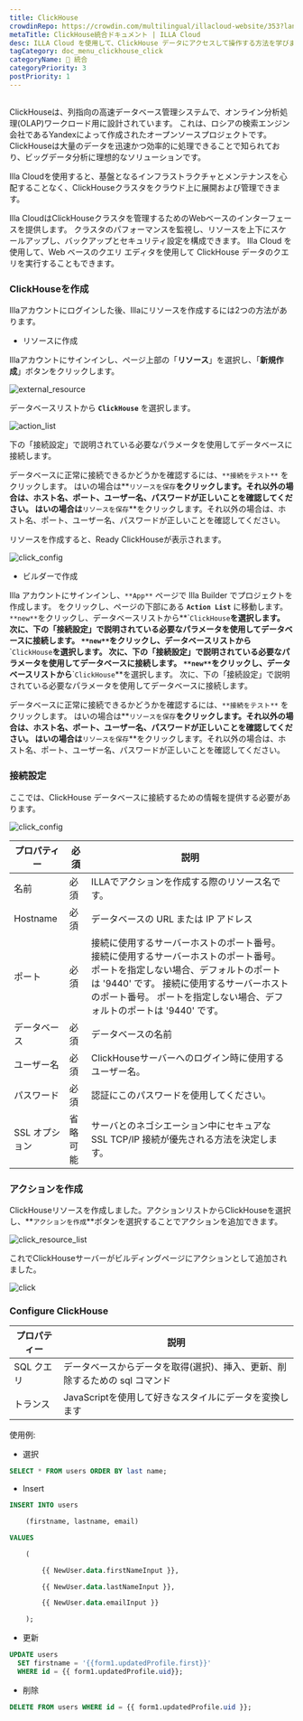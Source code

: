 ```yaml
---
title: ClickHouse
crowdinRepo: https://crowdin.com/multilingual/illacloud-website/353?languages=ja&filter=basic&value=0
metaTitle: ClickHouse統合ドキュメント | ILLA Cloud
desc: ILLA Cloud を使用して、ClickHouse データにアクセスして操作する方法を学びます。 アプリのビルド、データの可視化、ILLA Cloud を使用してワークフローの自動化を行います。
tagCategory: doc_menu_clickhouse_click
categoryName: 🔨 統合
categoryPriority: 3
postPriority: 1
---
```


## <h2 hidden>ClickHouseとは何ですか？</h2>

ClickHouseは、列指向の高速データベース管理システムで、オンライン分析処理(OLAP)ワークロード用に設計されています。 これは、ロシアの検索エンジン会社であるYandexによって作成されたオープンソースプロジェクトです。 ClickHouseは大量のデータを迅速かつ効率的に処理できることで知られており、ビッグデータ分析に理想的なソリューションです。

Illa Cloudを使用すると、基盤となるインフラストラクチャとメンテナンスを心配することなく、ClickHouseクラスタをクラウド上に展開および管理できます。

Illa CloudはClickHouseクラスタを管理するためのWebベースのインターフェースを提供します。 クラスタのパフォーマンスを監視し、リソースを上下にスケールアップし、バックアップとセキュリティ設定を構成できます。 Illa Cloud を使用して、Web ベースのクエリ エディタを使用して ClickHouse データのクエリを実行することもできます。

### ClickHouseを作成

Illaアカウントにログインした後、Illaにリソースを作成するには2つの方法があります。

-   リソースに作成

Illaアカウントにサインインし、ページ上部の「**リソース**」を選択し、「**新規作成**」ボタンをクリックします。

![external_resource](https://cdn.illacloud.com/official-website/img/docs/external_resource.png)

データベースリストから **`ClickHouse`** を選択します。

![action_list](https://cdn.illacloud.com/official-website/img/docs/action_list.png)

下の「接続設定」で説明されている必要なパラメータを使用してデータベースに接続します。

データベースに正常に接続できるかどうかを確認するには、`**接続をテスト**` をクリックします。 はいの場合は**`リソースを保存`**をクリックします。それ以外の場合は、ホスト名、ポート、ユーザー名、パスワードが正しいことを確認してください。 はいの場合は**`リソースを保存`**をクリックします。それ以外の場合は、ホスト名、ポート、ユーザー名、パスワードが正しいことを確認してください。

リソースを作成すると、Ready ClickHouseが表示されます。

![click_config](https://cdn.illacloud.com/official-website/img/docs/click_config.png)

-   ビルダーで作成

Illa アカウントにサインインし、`**App**` ページで Illa Builder でプロジェクトを作成します。 をクリックし、ページの下部にある **`Action List`** に移動します。 `**new**`をクリックし、データベースリストから**\``ClickHouse`**を選択します。 次に、下の「接続設定」で説明されている必要なパラメータを使用してデータベースに接続します。 `**new**`をクリックし、データベースリストから**\``ClickHouse`**を選択します。 次に、下の「接続設定」で説明されている必要なパラメータを使用してデータベースに接続します。 `**new**`をクリックし、データベースリストから**\``ClickHouse`**を選択します。 次に、下の「接続設定」で説明されている必要なパラメータを使用してデータベースに接続します。

データベースに正常に接続できるかどうかを確認するには、`**接続をテスト**` をクリックします。 はいの場合は**`リソースを保存`**をクリックします。それ以外の場合は、ホスト名、ポート、ユーザー名、パスワードが正しいことを確認してください。 はいの場合は**`リソースを保存`**をクリックします。それ以外の場合は、ホスト名、ポート、ユーザー名、パスワードが正しいことを確認してください。

### 接続設定

ここでは、ClickHouse データベースに接続するための情報を提供する必要があります。

![click_config](https://cdn.illacloud.com/official-website/img/docs/click_config.png)

| プロパティー      | 必須   | 説明                                                                                                                                    |
| ----------- | ---- | ------------------------------------------------------------------------------------------------------------------------------------- |
| 名前          | 必須   | ILLAでアクションを作成する際のリソース名です。                                                                                                             |
| Hostname    | 必須   | データベースの URL または IP アドレス                                                                                                               |
| ポート         | 必須   | 接続に使用するサーバーホストのポート番号。 接続に使用するサーバーホストのポート番号。 ポートを指定しない場合、デフォルトのポートは '9440' です。 接続に使用するサーバーホストのポート番号。 ポートを指定しない場合、デフォルトのポートは '9440' です。 |
| データベース      | 必須   | データベースの名前                                                                                                                             |
| ユーザー名       | 必須   | ClickHouseサーバーへのログイン時に使用するユーザー名。                                                                                                      |
| パスワード       | 必須   | 認証にこのパスワードを使用してください。                                                                                                                  |
| SSL オプション   | 省略可能 | サーバとのネゴシエーション中にセキュアな SSL TCP/IP 接続が優先される方法を決定します。                                                                                     |

### アクションを作成

ClickHouseリソースを作成しました。アクションリストからClickHouseを選択し、**`アクションを作成`**ボタンを選択することでアクションを追加できます。

![click_resource_list](https://cdn.illacloud.com/official-website/img/docs/clik_resource_list.png)

これでClickHouseサーバーがビルディングページにアクションとして追加されました。

![click](https://cdn.illacloud.com/official-website/img/docs/click.png)

### Configure ClickHouse

| プロパティー    | 説明                                                               |
| --------- | ---------------------------------------------------------------- |
| SQL クエリ   | データベースからデータを取得(選択)、挿入、更新、削除するための sql コマンド                        |
| トランス      | JavaScriptを使用して好きなスタイルにデータを変換します                                 |

使用例:

-   選択

```sql
SELECT * FROM users ORDER BY last name;
```

-   Insert

```sql
INSERT INTO users

	(firstname, lastname, email)

VALUES

	(

		{{ NewUser.data.firstNameInput }},

		{{ NewUser.data.lastNameInput }},

		{{ NewUser.data.emailInput }}

	);
```

-   更新

```sql
UPDATE users
  SET firstname = '{{form1.updatedProfile.first}}'
  WHERE id = {{ form1.updatedProfile.uid}};
```

-   削除

```sql
DELETE FROM users WHERE id = {{ form1.updatedProfile.uid }};
```
